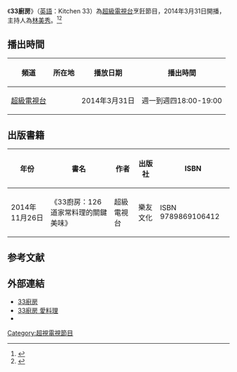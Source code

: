{{advert|time=2015-06-24T05:00:35+00:00}}
{{Infobox television
| 圖片 = 
| 名稱 = 33廚房
| 原名 = Kitchen 33
| 分類 = 烹飪節目
| 主持 = [[林美秀_(演員)|林美秀]]
| 國家 = {{ROC-TW}}
| 語言 = [[國語|國語]]
| 字幕 = [[中文|中文]]
| 製作人 = 
| 每集長 = 1小時（含廣告）
| 頻道 = [[超級電視台|超級電視台]]
| 播出國家 = {{TW}}
| 開始      = {{Nowrap begin}}{{start date|2014|3|31}} 
| 結束      = {{Nowrap begin}}{{end date|||}}
| 播出時間   = 週一到週四18:00-19:00
| 官方網站 = http://blog.ebc.net.tw/apps/kitchen33/ 
}}
《'''33廚房'''》（[[英語|英語]]：Kitchen 33）為[[超級電視台|超級電視台]]烹飪節目，2014年3月31日開播，主持人為[[林美秀_(演員)|林美秀]]。<ref>{{Cite web |url=http://www.epochtimes.com/gb/14/3/30/n4119141.htm%E6%B2%88%E7%8E%89%E7%90%B3%E6%BD%98%E8%8B%A5%E8%BF%AA-%E5%A4%AB%E5%A6%BB%E5%8E%A8%E8%89%BA%E5%A4%A7%E5%AF%B9%E5%86%B3.html |title=沈玉琳潘若迪夫妻厨艺大对决 |accessdate=2015-07-24 |archive-date=2016-03-04 |archive-url=https://web.archive.org/web/20160304115905/http://www.epochtimes.com/gb/14/3/30/n4119141.htm%E6%B2%88%E7%8E%89%E7%90%B3%E6%BD%98%E8%8B%A5%E8%BF%AA-%E5%A4%AB%E5%A6%BB%E5%8E%A8%E8%89%BA%E5%A4%A7%E5%AF%B9%E5%86%B3.html |dead-url=no }}</ref><ref>{{Cite web |url=http://www.appledaily.com.tw/realtimenews/article/new/20140317/361478 |title=一點都不「33」 林美秀煮呷月撈200萬 |accessdate=2015-07-24 |archive-date=2017-09-27 |archive-url=https://web.archive.org/web/20170927155034/http://www.appledaily.com.tw/realtimenews/article/new/20140317/361478/ |dead-url=no }}</ref>

==播出時間==
{| class="wikitable"  
|-  
!頻道 || 所在地 || 播放日期 || 播出時間
|- 
|<center>[[超級電視台|超級電視台]]||<center>{{TWN}}||<center>2014年3月31日||<center>週一到週四18:00-19:00 
|}

==出版書籍==
{| class="wikitable"
!  年份 || 書名 || 作者 || 出版社 || ISBN
|-
|2014年11月26日||《33廚房：126道家常料理的關鍵美味》|| 超級電視台||樂友文化||ISBN 9789869106412
|}
==参考文献==
{{reflist}}
==外部連結==
*[https://web.archive.org/web/20150626201155/http://blog.ebc.net.tw/apps/kitchen33/ 33廚房]
*[http://icook.tw/users/kitchen33/recipes 33廚房 愛料理]{{Wayback|url=http://icook.tw/users/kitchen33/recipes |date=20160319200859 }}
*{{youtube|playlist=PLGaMea0lA6ft_mns-DjIfqimntwo9FIX9|33廚房}}

{{電視節目的變遷
|電視台={{TWN}}[[超級電視台|超視]]
|播放檔次=星期一~四 18:00 - 19:00 
|節目名稱=33廚房<br />（2014年3月31日 - ） 
|上一節目=
|下一節目=
}}

[[Category:超視電視節目|Category:超視電視節目]]